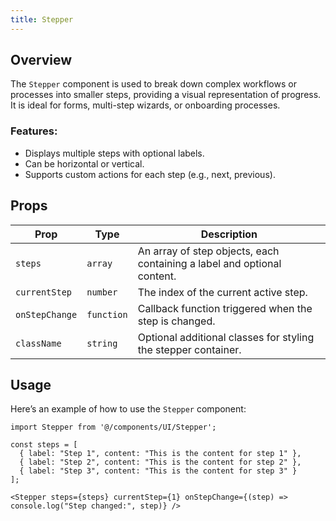 ```yaml
---
title: Stepper 
---
```


## Overview

The `Stepper` component is used to break down complex workflows or processes into smaller steps, providing a visual representation of progress. It is ideal for forms, multi-step wizards, or onboarding processes.

### Features:
- Displays multiple steps with optional labels.
- Can be horizontal or vertical.
- Supports custom actions for each step (e.g., next, previous).

## Props

| Prop        | Type       | Description                                                         |
| ----------- | ---------- | ------------------------------------------------------------------- |
| `steps`     | `array`    | An array of step objects, each containing a label and optional content. |
| `currentStep`| `number`  | The index of the current active step.                               |
| `onStepChange` | `function` | Callback function triggered when the step is changed.              |
| `className` | `string`   | Optional additional classes for styling the stepper container.       |

## Usage

Here’s an example of how to use the `Stepper` component:

```tsx
import Stepper from '@/components/UI/Stepper';

const steps = [
  { label: "Step 1", content: "This is the content for step 1" },
  { label: "Step 2", content: "This is the content for step 2" },
  { label: "Step 3", content: "This is the content for step 3" }
];

<Stepper steps={steps} currentStep={1} onStepChange={(step) => console.log("Step changed:", step)} />
